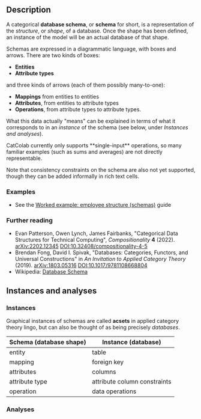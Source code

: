 
## Description

A categorical **database schema**, or **schema** for short, is a representation of the *structure*, or *shape*, of a database.
Once the shape has been defined, an instance of the model will be an actual database of that shape.

Schemas are expressed in a diagrammatic language, with boxes and arrows.
There are two kinds of boxes:

- **Entities**
- **Attribute types**

and three kinds of arrows (each of them possibly many-to-one):

- **Mappings** from entities to entities
- **Attributes**, from entities to attribute types
- **Operations**, from attribute types to attribute types.

What this data actually "means" can be explained in terms of what it corresponds to in an *instance* of the schema (see below, under *Instances and analyses*).

<Warning>
CatColab currently only supports **single-input** operations, so many familiar examples (such as sums and averages) are not directly representable.

Note that consistency constraints on the schema are also not yet supported, though they can be added informally in rich text cells.
</Warning>


### Examples

- See the <A href="/help/guides/employee-structure">Worked example: employee structure (schemas)</A> guide


### Further reading

- Evan Patterson, Owen Lynch, James Fairbanks, "Categorical Data Structures for Technical Computing", *Compositionality* **4** (2022). [arXiv:2202.12345](https://arxiv.org/abs/2202.12345) [DOI:10.32408/compositionality-4-5](
https://doi.org/10.32408/compositionality-4-5)
- Brendan Fong, David I. Spivak, "Databases: Categories, Functors, and Universal Constructions" in *An Invitation to Applied Category Theory* (2019). [arXiv:1803.05316](https://arxiv.org/abs/1803.05316) [DOI:10.1017/9781108668804](
    https://doi.org/10.1017/9781108668804)
- Wikipedia: [Database Schema](https://en.wikipedia.org/wiki/Database_schema)


## Instances and analyses

### Instances

Graphical instances of schemas are called **acsets** in applied category theory lingo, but can also be thought of as being precisely *databases*.

<table>
  <thead>
    <tr>
      <th>Schema (database shape)</th>
      <th>Instance (database)</th>
    </tr>
  </thead>
  <tbody>
    <tr>
      <td>entity</td>
      <td>table</td>
    </tr>
    <tr>
      <td>mapping</td>
      <td>foreign key</td>
    </tr>
    <tr>
      <td>attributes</td>
      <td>columns</td>
    </tr>
    <tr>
      <td>attribute type</td>
      <td>attribute column constraints</td>
    </tr>
    <tr>
      <td>operation</td>
      <td>data operations</td>
    </tr>
  </tbody>
</table>


### Analyses

<HelpAnalysisById theory={props.theory} analysisId="diagram"/>
